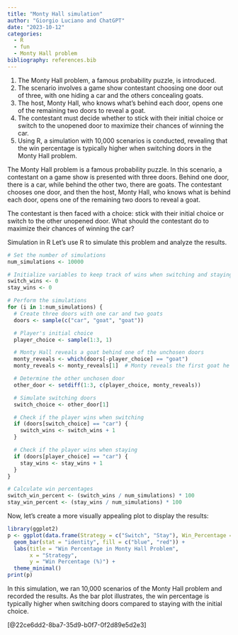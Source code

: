 ```yaml
---
title: "Monty Hall simulation"
author: "Giorgio Luciano and ChatGPT"
date: "2023-10-12"
categories: 
  - R
  - fun
  - Monty Hall problem
bibliography: references.bib
---
```


1. The Monty Hall problem, a famous probability puzzle, is introduced.
2. The scenario involves a game show contestant choosing one door out of three, with one hiding a car and the others concealing goats.
3. The host, Monty Hall, who knows what's behind each door, opens one of the remaining two doors to reveal a goat.
4. The contestant must decide whether to stick with their initial choice or switch to the unopened door to maximize their chances of winning the car.
5. Using R, a simulation with 10,000 scenarios is conducted, revealing that the win percentage is typically higher when switching doors in the Monty Hall problem.


The Monty Hall problem is a famous probability puzzle. In this scenario, a contestant on a game show is presented with three doors. Behind one door, there is a car, while behind the other two, there are goats. The contestant chooses one door, and then the host, Monty Hall, who knows what is behind each door, opens one of the remaining two doors to reveal a goat.

The contestant is then faced with a choice: stick with their initial choice or switch to the other unopened door. What should the contestant do to maximize their chances of winning the car?

Simulation in R Let's use R to simulate this problem and analyze the results.

```r
# Set the number of simulations
num_simulations <- 10000

# Initialize variables to keep track of wins when switching and staying
switch_wins <- 0
stay_wins <- 0

# Perform the simulations
for (i in 1:num_simulations) {
  # Create three doors with one car and two goats
  doors <- sample(c("car", "goat", "goat"))

  # Player's initial choice
  player_choice <- sample(1:3, 1)

  # Monty Hall reveals a goat behind one of the unchosen doors
  monty_reveals <- which(doors[-player_choice] == "goat")
  monty_reveals <- monty_reveals[1]  # Monty reveals the first goat he encounters

  # Determine the other unchosen door
  other_door <- setdiff(1:3, c(player_choice, monty_reveals))

  # Simulate switching doors
  switch_choice <- other_door[1]

  # Check if the player wins when switching
  if (doors[switch_choice] == "car") {
    switch_wins <- switch_wins + 1
  }

  # Check if the player wins when staying
  if (doors[player_choice] == "car") {
    stay_wins <- stay_wins + 1
  }
}

# Calculate win percentages
switch_win_percent <- (switch_wins / num_simulations) * 100
stay_win_percent <- (stay_wins / num_simulations) * 100


```

Now, let's create a more visually appealing plot to display the results:

```r
library(ggplot2)
p <- ggplot(data.frame(Strategy = c("Switch", "Stay"), Win_Percentage = c(switch_win_percent, stay_win_percent)), aes(x = Strategy, y = Win_Percentage)) +
  geom_bar(stat = "identity", fill = c("blue", "red")) +
  labs(title = "Win Percentage in Monty Hall Problem",
       x = "Strategy",
       y = "Win Percentage (%)") +
  theme_minimal()
print(p)

```

In this simulation, we ran 10,000 scenarios of the Monty Hall problem and recorded the results. As the bar plot illustrates, the win percentage is typically higher when switching doors compared to staying with the initial choice.

[@22ce6dd2-8ba7-35d9-b0f7-0f2d89e5d2e3]
